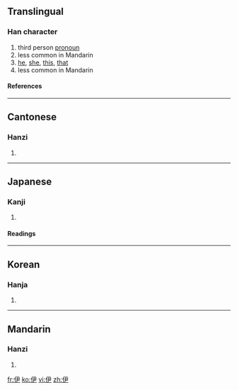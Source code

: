 ==Translingual==
===Han character===
{{Han char|rad=人|as=04|sn=6|four=2725<sub>7</sub>|canj=人尸大 (OSK)}}
# third person [[pronoun]]
# less common in Mandarin
# [[he]], [[she]], [[this]], [[that]]
# less common in Mandarin
====References====
{{Han ref|kx=0095.150|dkj=00432|dj=0202.010|hdz=10126.090|uh=4F0A|ud=20234|bh=A5EC|bd=42476}}
----
==Cantonese==
===Hanzi===
{{yue-hanzi|jyut=|y=yi1}}
# {{defn|Cantonese}}
----
==Japanese==
===Kanji===
{{ja-kanji|grade=|rs=人04}}
# {{defn|Japanese}}
====Readings====
{{ja-readings|on=[[い]] (i)|kun=[[これ]] (kore), [[かれ]] (kare), [[ただ]] (tada)}}
----
==Korean==
===Hanja===
{{ko-hanja|hangeul=이|rv=i|mr=i}}
# {{defn|Korean}}
----
==Mandarin==
===Hanzi===
{{cmn-hanzi|pin=[[yī]] (yi1)|wg=i<sup>1</sup>}}
# {{defn|Mandarin}}

[[fr:伊]]
[[ko:伊]]
[[vi:伊]]
[[zh:伊]]